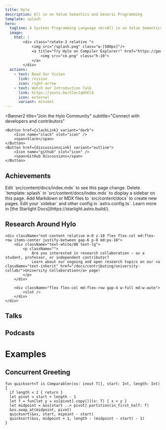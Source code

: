 ```yaml
---
title: Hylo
description: All in on Value Semantics and Generic Programming
template: splash
hero:
  tagline: A Systems Programming Language <br>All in on Value Semantics and Generic Programming
  image:
    html: |
        <div class="rotate-3 relative ">
            <img src="/splash.png" class="w-[500px]"/>
            <a title="Try Hylo on Compiler Explorer!" href="https://godbolt.org/z/Mv9a77a4c" class="absolute bottom-16 right-16 transition-[0.3s] hover:scale-100 hover:translate-y-[-2px]">
                <img src="ce.png" class="h-10">
            </a>
        </div>
  actions:
    - text: Read Our Vision
      link: /vision
      icon: right-arrow
    - text: Watch our Introduction Talk
      link: https://youtu.be/5lecIqUhEl4
      icon: external
      variant: minimal
---
```




<Banner2
    title="Join the Hylo Community"
    subtitle="Connect with developers and contributors"
>
    <Button href={slackLink} variant="dark">
        <Icon name="slack" slot="icon" />
        <span>Slack</span>
    </Button>
    <Button href={discussionsLink} variant="outline">
        <Icon name="github" slot="icon" />
        <span>GitHub Discussions</span>
    </Button>
</Banner2>


<Factorial/>

## Achievements



<CardGrid>
    <Card title="Update content" icon="pencil">
        Edit `src/content/docs/index.mdx` to see this page change.
    </Card>
    <Card title="Change page layout" icon="document">
        Delete `template: splash` in `src/content/docs/index.mdx` to display a
        sidebar on this page.
    </Card>
    <Card title="Add new content" icon="add-document">
        Add Markdown or MDX files to `src/content/docs` to create new pages.
    </Card>
    <Card title="Configure your site" icon="setting">
        Edit your `sidebar` and other config in `astro.config.ts`.
    </Card>
    <Card title="Read the docs" icon="open-book">
        Learn more in [the Starlight Docs](https://starlight.astro.build/).
    </Card>
</CardGrid>

## Research Around Hylo
<Papers/>
<div className="relative overflow-hidden bg-gradient-to-br from-[#1a202c] to-[#2d3748] rounded-2xl shadow-lg transition-all duration-300">

    <div className="not-content relative m-0 z-10 flex flex-col md:flex-row items-center justify-between gap-6 p-8 md:px-10">
        <div className="text-white/80 text-lg">
            <p className="">
                Are you interested in research collaboration — as a student, professor, or independent contributor?
                Learn about our ongoing and open research topics on our <a className="text-inherit" href="/docs/contributing/university-collab/">University Collaboration</a> page!
            </p>
        </div>

        <div className="flex flex-col md:flex-row gap-4 w-full md:w-auto">
            <slot />
        </div>
    </div>
</div>

## Talks
<Talks/>

## Podcasts
<Podcasts/>

# Examples

## Concurrent Greeting
```hylo
fun quicksort<T is Comparable>(xs: inout T[], start: Int, length: Int) {
  if length < 2 { return }
  let pivot = start + length - 1
  let f = fun[let y = xs[pivot].copy()](x: T) { x < y }
  let midpoint = &xs[start ..< pivot].partition(in_first_half: f)
  &xs.swap_at(midpoint, pivot)
  quicksort(&xs, start, mipoint - start)
  quicksort(&xs, midpoint + 1, length - (midpoint - start) - 1)
}
```